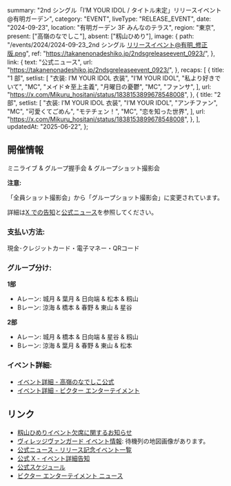   summary: "2nd シングル「I’M YOUR IDOL / タイトル未定」リリースイベント@有明ガーデン",
  category: "EVENT",
  liveType: "RELEASE_EVENT",
  date: "2024-09-23",
  location: "有明ガーデン 3F みんなのテラス",
  region: "東京",
  present: ["高嶺のなでしこ"],
  absent: ["籾山ひめり"],
  image: {
    path: "/events/2024/2024-09-23_2nd シングル リリースイベント@有明_修正版.png",
    ref: "https://takanenonadeshiko.jp/2ndsgreleaseevent_0923/",
  },
  link: {
    text: "公式ニュース",
    url: "https://takanenonadeshiko.jp/2ndsgreleaseevent_0923/",
  },
  recaps: [
    {
      title: "1 部",
      setlist: [
        "衣装: I’M YOUR IDOL 衣装",
        "I’M YOUR IDOL",
        "私より好きでいて",
        "MC",
        "メイド☆至上主義",
        "月曜日の憂鬱",
        "MC",
        "ファンサ",
      ],
      url: "https://x.com/Mikuru_hositani/status/1838153899678548008",
    },
    {
      title: "2 部",
      setlist: [
        "衣装: I’M YOUR IDOL 衣装",
        "I’M YOUR IDOL",
        "アンチファン",
        "MC",
        "可愛くてごめん",
        "モテチェン！",
        "MC",
        "恋を知った世界",
      ],
      url: "https://x.com/Mikuru_hositani/status/1838153899678548008",
    },
  ],
  updatedAt: "2025-06-22",
};

## 開催情報

ミニライブ & グループ握手会 & グループショット撮影会

**注意:**

「全員ショット撮影会」から「グループショット撮影会」に変更されています。

詳細は[X での告知](https://x.com/takanenofficial/status/1833864327847465429)と[公式ニュース](https://takanenonadeshiko.jp/2ndsgreleaseevent_0923re/)を参照してください。

### 支払い方法:

現金･クレジットカード・電子マネー・QRコード

### グループ分け:

**1部**

- Aレーン: 城月 & 葉月 & 日向端 & 松本 & 籾山
- Bレーン: 涼海 & 橋本 & 春野 & 東山 & 星谷

**2部**

- Aレーン: 城月 & 橋本 & 日向端 & 星谷 & 籾山
- Bレーン: 涼海 & 葉月 & 春野 & 東山 & 松本

### イベント詳細:

- [イベント詳細 - 高嶺のなでしこ公式](https://takanenonadeshiko.jp/2ndsgreleaseevent_0923/)
- [イベント詳細 - ビクター エンターテイメント](https://www.jvcmusic.co.jp/-/News/A028511/21.html)

## リンク

- [籾山ひめりイベント欠席に関するお知らせ](https://takanenonadeshiko.jp/?p=2473)
- [ヴィレッジヴァンガード イベント情報](https://www.village-v.co.jp/news/event/19419): 待機列の地図画像があります。
- [公式ニュース - リリース記念イベント一覧](https://takanenonadeshiko.jp/2ndsgreleaseevent_all/)
- [公式 X - イベント詳細告知](https://x.com/takanenofficial/status/1833865384518107256)
- [公式スケジュール](https://takanenonadeshiko.jp/?p=2366)
- [ビクター エンターテイメント ニュース](https://www.jvcmusic.co.jp/-/News/A028511/16.html)

